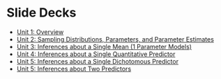 # Slide Decks {.unnumbered}


- [Unit 1: Overview](https://jjcurtin.quarto.pub/01_overview/)
- [Unit 2: Sampling Distributions, Parameters, and Parameter Estimates](https://jjcurtin.quarto.pub/02_sampling_distributions/)
- [Unit 3: Inferences about a Single Mean (1 Parameter Models)](https://jjcurtin.quarto.pub/03_single_mean/)
- [Unit 4: Inferences about a Single Quantitative Predictor](https://jjcurtin.quarto.pub/04_single_quantitative/)
- [Unit 5: Inferences about a Single Dichotomous Predictor](https://jjcurtin.quarto.pub/05_single_dichotomous/)
- [Unit 5: Inferences about Two Predictors](https://jjcurtin.quarto.pub/06_two_predictors/)
